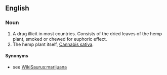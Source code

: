 ==English==
===Noun===
#A drug illicit in most countries. Consists of the dried leaves of the hemp plant, smoked or chewed for euphoric effect.
#The hemp plant itself, [[w:Cannabis sativa|Cannabis sativa]].
====Synonyms====
*see [[WikiSaurus:marijuana]]